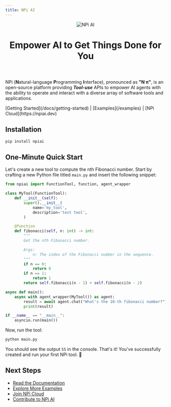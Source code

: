 ```yaml
---
title: NPi AI
---
```


<header className="flex flex-col gap-2 items-center justify-center">
  <img src="/images/logo-full.svg" alt="NPi AI" width={300} />
  <h1 className="text-2xl font-semibold text-slate-500 text-center">Empower AI to Get Things Done for You</h1>
</header>


NPi (**N**atural-language **P**rogramming **I**nterface), pronounced as **"N π"**, is an open-source platform providing **_Tool-use_** APIs to empower AI agents with the ability to operate and interact with a diverse array of software tools and applications.

<nav className="text-center my-4">
  [Getting Started](/docs/getting-started)
  |
  [Examples](/examples)
  |
  [NPi Cloud](https://npiai.dev)
</nav>

## Installation

```sh
pip install npiai
```

## One-Minute Quick Start

Let's create a new tool to compute the nth Fibonacci number. Start by crafting a new Python file titled `main.py` and insert the following snippet:

```py filename="main.py" showLineNumbers
from npiai import FunctionTool, function, agent_wrapper

class MyTool(FunctionTool):
    def __init__(self):
        super().__init__(
            name='my_tool',
            description='test tool',
        )

    @function
    def fibonacci(self, n: int) -> int:
        """
        Get the nth Fibonacci number.

        Args:
            n: The index of the Fibonacci number in the sequence.
        """
        if n == 0:
            return 0
        if n == 1:
            return 1
        return self.fibonacci(n - 1) + self.fibonacci(n - 2)

async def main():
    async with agent_wrapper(MyTool()) as agent:
        result = await agent.chat("What's the 10-th fibonacci number?")
        print(result)

if __name__ == "__main__":
    asyncio.run(main())
```

Now, run the tool:

```sh
python main.py
```

You should see the output `55` in the console. That's it! You've successfully created and run your first NPi tool. 🎉

## Next Steps

- [Read the Documentation](/docs)
- [Explore More Examples](/examples)
- [Join NPi Cloud](https://npiai.dev)
- [Contribute to NPi AI](https://github.com/npi-ai/npi)

